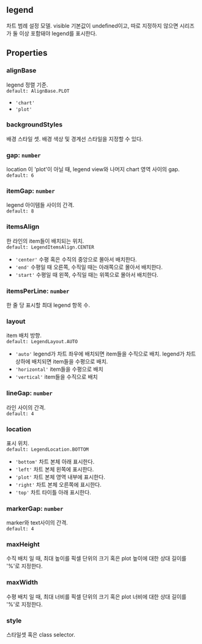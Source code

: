 ## legend
차트 범례 설정 모델.
visible 기본값이 undefined이고,
따로 지정하지 않으면 시리즈가 둘 이상 포함돼야 legend를 표시한다.
## Properties

### alignBase
legend 정렬 기준.  
`default: AlignBase.PLOT`  
- `'chart'` 
- `'plot'` 
### backgroundStyles
배경 스타일 셋.
배경 색상 및 경계선 스타일을 지정할 수 있다.  

### gap: `number`
location 이 'plot'이 아닐 때,
legend view와 나머지 chart 영역 사이의 gap.  
`default: 6`  

### itemGap: `number`
legend 아이템들 사이의 간격.  
`default: 8`  

### itemsAlign
한 라인의 item들이 배치되는 위치.  
`default: LegendItemsAlign.CENTER`  
- `'center'` 수평 혹은 수직의 중앙으로 몰아서 배치한다.
- `'end'` 수평일 때 오른쪽, 수직일 때는 아래쪽으로 몰아서 배치한다.
- `'start'` 수평일 때 왼쪽, 수직일 때는 위쪽으로 몰아서 배치한다.
### itemsPerLine: `number`
한 줄 당 표시할 최대 legend 항목 수.  

### layout
item 배치 방향.  
`default: LegendLayout.AUTO`  
- `'auto'` legend가 차트 좌우에 배치되면 item들을 수직으로 배치.  legend가 차트 상하에 배치되면 item들을 수평으로 배치.
- `'horizontal'` item들을 수평으로 배치
- `'vertical'` item들을 수직으로 배치
### lineGap: `number`
라인 사이의 간격.  
`default: 4`  

### location
표시 위치.  
`default: LegendLocation.BOTTOM`  
- `'bottom'` 차트 본체 아래 표시한다.
- `'left'` 차트 본체 왼쪽에 표시한다.
- `'plot'` 차트 본체 영역 내부에 표시한다.
- `'right'` 차트 본체 오른쪽에 표시한다.
- `'top'` 차트 타이틀 아래 표시한다.
### markerGap: `number`
marker와 text사이의 간격.  
`default: 4`  

### maxHeight
수직  배치 일 때,
최대 높이를 픽셀 단위의 크기 혹은 plot 높이에 대한 상대 길이를 '%'로 지정한다.  

### maxWidth
수평  배치 일 때,
최대 너비를 픽셀 단위의 크기 혹은 plot 너비에 대한 상대 길이를 '%'로 지정한다.  

### style
스타일셋 혹은 class selector.  
